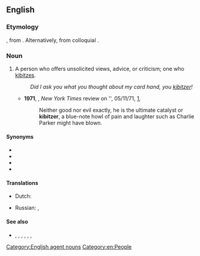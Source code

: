 ==English==

===Etymology===
{{bor|en|yi}}, from {{der|en|he|קיבוץ||a gathering|tr=kibúts}}. Alternatively, from colloquial {{der|en|de|kiebitzen||to be an onlooker at a game}}.

===Noun===
{{en-noun}}

# A person who offers unsolicited views, advice, or criticism; one who [[kibitz]]es.
#: ''Did I ask you what you thought about my card hand, you [[kibitzer]]!''
#* '''1971''', {{w|John Updike}}, ''New York Times'' review on '{{w|Rabbit Redux}}', 05/11/71, [http://www.nytimes.com/1971/11/05/books/updike-rabbit.html],
#*: Neither good nor evil exactly, he is the ultimate catalyst or '''kibitzer''', a blue-note howl of pain and laughter such as Charlie Parker might have blown.

====Synonyms====
* {{l|en|meddler}}
* {{l|en|busybody}}
* {{l|en|marplot}}
* {{l|en|nosey parker}}

====Translations====
{{trans-top|meddlesome person who tells others what to do}}
* Dutch: {{t|nl|[[bazig]] [[persoon]]|n}}
{{trans-mid}}
* Russian: {{t|ru|надое́да|m|f}} {{qualifier|gadfly}}, {{t|ru|непро́шеный зри́тель}}
{{trans-bottom}}

====See also====
* {{l|en|gatecrasher}}, {{l|en|interloper}}, {{l|en|peeping tom}}, {{l|en|persona non grata}}, {{l|en|encroacher}}, {{l|en|backseat driver}}, {{l|en|buttinsky}}

[[Category:English agent nouns]]
[[Category:en:People]]